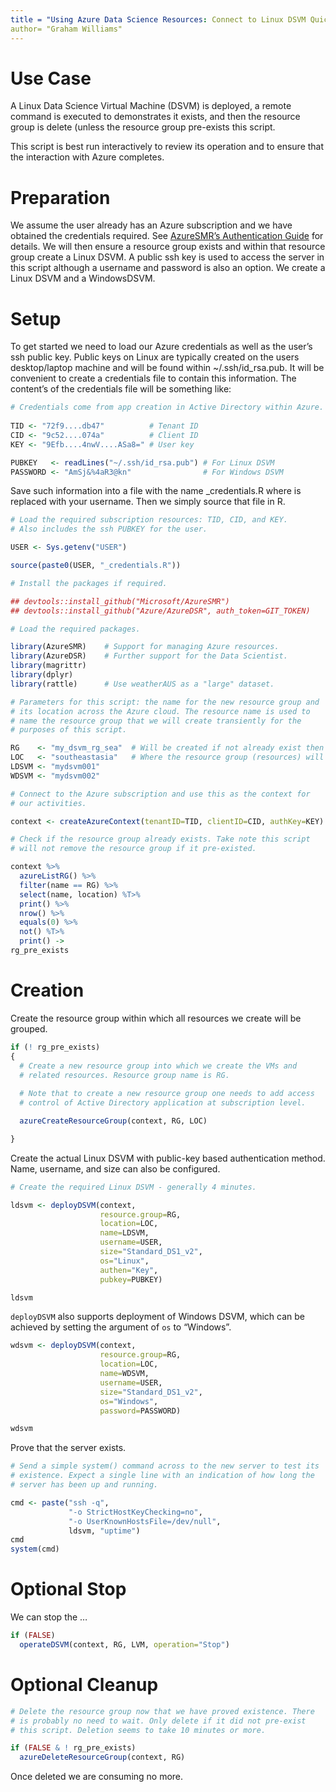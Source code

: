```yaml
---
title = "Using Azure Data Science Resources: Connect to Linux DSVM Quick Start"
author= "Graham Williams"
---
```


# Use Case

A Linux Data Science Virtual Machine (DSVM) is deployed, a remote
command is executed to demonstrates it exists, and then the resource
group is delete (unless the resource group pre-exists this script.

This script is best run interactively to review its operation and to
ensure that the interaction with Azure completes.

# Preparation

We assume the user already has an Azure subscription and we have
obtained the credentials required. See
[AzureSMR's Authentication Guide](https://github.com/Microsoft/AzureSMR/blob/master/vignettes/Authentication.Rmd)
for details.  We will then ensure a resource group exists and within
that resource group create a Linux DSVM. A public ssh key is used to
access the server in this script although a username and password is
also an option. We create a Linux DSVM and a WindowsDSVM.

# Setup

To get started we need to load our Azure credentials as well as the
user's ssh public key. Public keys on Linux are typically created on
the users desktop/laptop machine and will be found within
~/.ssh/id_rsa.pub. It will be convenient to create a credentials file
to contain this information. The content's of the credentials file
will be something like:

```r
# Credentials come from app creation in Active Directory within Azure.
 
TID <- "72f9....db47"          # Tenant ID
CID <- "9c52....074a"          # Client ID
KEY <- "9Efb....4nwV....ASa8=" # User key

PUBKEY   <- readLines("~/.ssh/id_rsa.pub") # For Linux DSVM
PASSWORD <- "AmSj&%4aR3@kn"                # For Windows DSVM

```

Save such information into a file with the name <USER>_credentials.R
where <USER> is replaced with your username. Then we simply source
that file in R.

```r
# Load the required subscription resources: TID, CID, and KEY.
# Also includes the ssh PUBKEY for the user.

USER <- Sys.getenv("USER")

source(paste0(USER, "_credentials.R"))

# Install the packages if required.

## devtools::install_github("Microsoft/AzureSMR")
## devtools::install_github("Azure/AzureDSR", auth_token=GIT_TOKEN)
```

```r
# Load the required packages.

library(AzureSMR)    # Support for managing Azure resources.
library(AzureDSR)    # Further support for the Data Scientist.
library(magrittr)    
library(dplyr)
library(rattle)      # Use weatherAUS as a "large" dataset.
```

```r
# Parameters for this script: the name for the new resource group and
# its location across the Azure cloud. The resource name is used to
# name the resource group that we will create transiently for the
# purposes of this script.

RG    <- "my_dsvm_rg_sea"  # Will be created if not already exist then kill.
LOC   <- "southeastasia"   # Where the resource group (resources) will be hosted.
LDSVM <- "mydsvm001"
WDSVM <- "mydsvm002"
```

```r
# Connect to the Azure subscription and use this as the context for
# our activities.

context <- createAzureContext(tenantID=TID, clientID=CID, authKey=KEY)

# Check if the resource group already exists. Take note this script
# will not remove the resource group if it pre-existed.

context %>%
  azureListRG() %>%
  filter(name == RG) %>%
  select(name, location) %T>%
  print() %>%
  nrow() %>%
  equals(0) %>%
  not() %T>%
  print() ->
rg_pre_exists
```
# Creation

Create the resource group within which all resources we create will be
grouped.

```r
if (! rg_pre_exists)
{
  # Create a new resource group into which we create the VMs and
  # related resources. Resource group name is RG. 
  
  # Note that to create a new resource group one needs to add access
  # control of Active Directory application at subscription level.

  azureCreateResourceGroup(context, RG, LOC)

}
```
Create the actual Linux DSVM with public-key based authentication
method. Name, username, and size can also be configured.

```r
# Create the required Linux DSVM - generally 4 minutes.

ldsvm <- deployDSVM(context, 
                    resource.group=RG,
                    location=LOC,
                    name=LDSVM,
                    username=USER,
                    size="Standard_DS1_v2",
                    os="Linux",
                    authen="Key",
                    pubkey=PUBKEY)

ldsvm
```

`deployDSVM` also supports deployment of Windows DSVM, which can be
achieved by setting the argument of `os` to "Windows".

```r
wdsvm <- deployDSVM(context,
                    resource.group=RG,
                    location=LOC,
                    name=WDSVM,
                    username=USER,
                    size="Standard_DS1_v2",
                    os="Windows",
                    password=PASSWORD)

wdsvm
```


Prove that the server exists.

```r

# Send a simple system() command across to the new server to test its
# existence. Expect a single line with an indication of how long the
# server has been up and running.

cmd <- paste("ssh -q",
             "-o StrictHostKeyChecking=no",
             "-o UserKnownHostsFile=/dev/null",
             ldsvm, "uptime")
cmd
system(cmd)
```

# Optional Stop

We can stop the ...

```r
if (FALSE)
  operateDSVM(context, RG, LVM, operation="Stop")
```

# Optional Cleanup

```r
# Delete the resource group now that we have proved existence. There
# is probably no need to wait. Only delete if it did not pre-exist
# this script. Deletion seems to take 10 minutes or more.

if (FALSE & ! rg_pre_exists)
  azureDeleteResourceGroup(context, RG)
```

Once deleted we are consuming no more.
